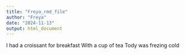```yaml
---
title: "Freya_rmd_file"
author: "Freya"
date: "2024-11-13"
output: html_document
---
```

I had a croissant for breakfast 
With a cup of tea
Tody was frezing cold 